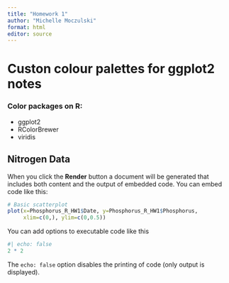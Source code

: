 ```yaml
---
title: "Homework 1"
author: "Michelle Moczulski"
format: html
editor: source
---
```


# Custon colour palettes for ggplot2 notes

### Color packages on R:
* ggplot2
* RColorBrewer
* viridis



## Nitrogen Data

When you click the **Render** button a document will be generated that includes both content and the output of embedded code. You can embed code like this:

```r
# Basic scatterplot
plot(x=Phosphorus_R_HW1$Date, y=Phosphorus_R_HW1$Phosphorus,
     xlim=c(0,), ylim=c(0,0.5))
```

You can add options to executable code like this

```r
#| echo: false
2 * 2
```

The `echo: false` option disables the printing of code (only output is displayed).
